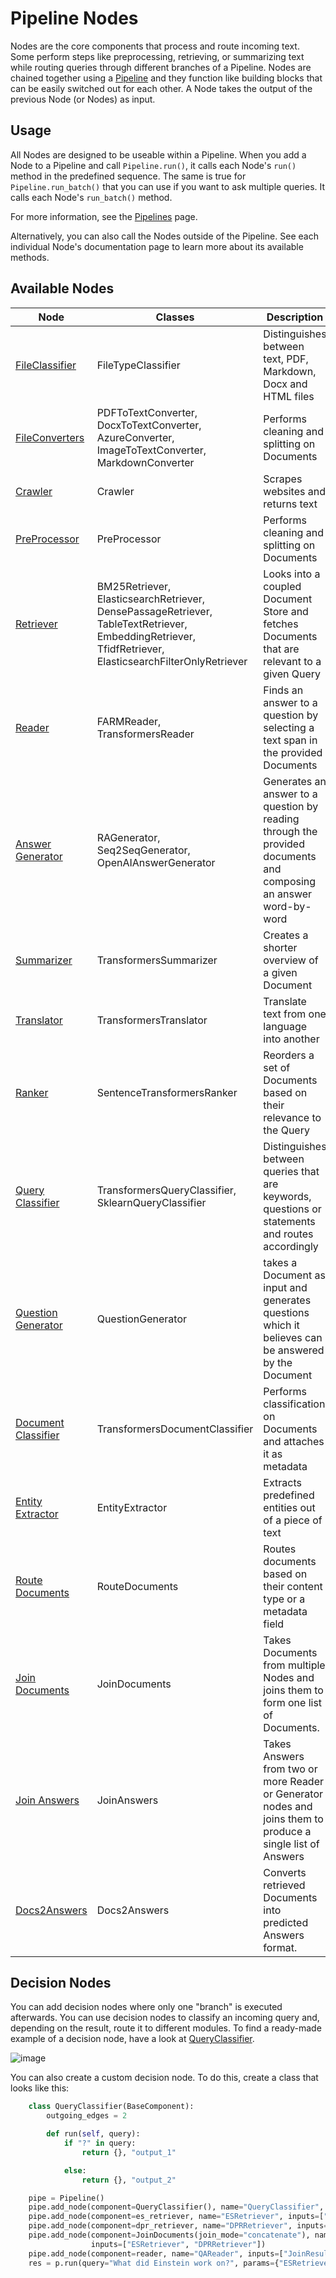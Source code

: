 # Pipeline Nodes

Nodes are the core components that process and route incoming text.
Some perform steps like preprocessing, retrieving, or summarizing text
while routing queries through different branches of a Pipeline.
Nodes are chained together using a [Pipeline](/components/v1.8.0/pipelines)
and they function like building blocks that can be easily switched out for each other.
A Node takes the output of the previous Node (or Nodes) as input.

## Usage

All Nodes are designed to be useable within a Pipeline.
When you add a Node to a Pipeline and call `Pipeline.run()`, it calls each Node's `run()` method in the predefined sequence.
The same is true for `Pipeline.run_batch()` that you can use if you want to ask multiple queries. It calls each Node's `run_batch()` method. 

For more information, see the [Pipelines](/components/v1.8.0/pipelines) page.

Alternatively, you can also call the Nodes outside of the Pipeline.
See each individual Node's documentation page to learn more about its available methods.

## Available Nodes

| Node | Classes | Description   |
|-------------|-----------------------------------------------------------------|---|
| [FileClassifier](/pipeline_nodes/v1.8.0/file-classifier)      | FileTypeClassifier | Distinguishes between text, PDF, Markdown, Docx and HTML files |
| [FileConverters](/pipeline_nodes/v1.8.0/file-converters)      | PDFToTextConverter, DocxToTextConverter, AzureConverter, ImageToTextConverter, MarkdownConverter | Performs cleaning and splitting on Documents   |
| [Crawler](/pipeline_nodes/v1.8.0/crawler)      | Crawler | Scrapes websites and returns text  |
| [PreProcessor](/pipeline_nodes/v1.8.0/preprocessor)      | PreProcessor                                 | Performs cleaning and splitting on Documents   |
| [Retriever](/pipeline_nodes/v1.8.0/retriever)       | BM25Retriever, ElasticsearchRetriever, DensePassageRetriever, TableTextRetriever, EmbeddingRetriever, TfidfRetriever, ElasticsearchFilterOnlyRetriever  | Looks into a coupled Document Store and fetches Documents that are relevant to a given Query  |
| [Reader](/pipeline_nodes/v1.8.0/retriever)      | FARMReader, TransformersReader                      |  Finds an answer to a question by selecting a text span in the provided Documents |
| [Answer Generator](/pipeline_nodes/v1.8.0/answer-generator)      | RAGenerator, Seq2SeqGenerator, OpenAIAnswerGenerator  |  Generates an answer to a question by reading through the provided documents and composing an answer word-by-word |
| [Summarizer](/pipeline_nodes/v1.8.0/summarizer)      | TransformersSummarizer  |  Creates a shorter overview of a given Document |
| [Translator](/pipeline_nodes/v1.8.0/translator)      | TransformersTranslator  |  Translate text from one language into another |
| [Ranker](/pipeline_nodes/v1.8.0/ranker)      | SentenceTransformersRanker  |  Reorders a set of Documents based on their relevance to the Query |
| [Query Classifier](/pipeline_nodes/v1.8.0/query-classifier)      | TransformersQueryClassifier, SklearnQueryClassifier  |  Distinguishes between queries that are keywords, questions or statements and routes accordingly |
| [Question Generator](/pipeline_nodes/v1.8.0/question-generator)      | QuestionGenerator  | takes a Document as input and generates questions which it believes can be answered by the Document |
| [Document Classifier](/pipeline_nodes/v1.8.0/document-classifier)      | TransformersDocumentClassifier  |  Performs classification on Documents and attaches it as metadata |
| [Entity Extractor](/pipeline_nodes/v1.8.0/entity-extractor)      | EntityExtractor  |  Extracts predefined entities out of a piece of text |
| [Route Documents](/pipeline_nodes/v1.8.0/route-documents)      | RouteDocuments  |  Routes documents based on their content type or a metadata field  |
| [Join Documents](/pipeline_nodes/v1.8.0/join-documents)      | JoinDocuments  |  Takes Documents from multiple Nodes and joins them to form one list of Documents. |
| [Join Answers](/pipeline_nodes/v1.8.0/join-answers)      | JoinAnswers  |  Takes Answers from two or more Reader or Generator nodes and joins them to produce a single list of Answers |
| [Docs2Answers](/pipeline_nodes/v1.8.0/docs2answers)      | Docs2Answers  |  Converts retrieved Documents into predicted Answers format. |

## Decision Nodes

You can add decision nodes where only one "branch" is executed afterwards.
You can use decision nodes to classify an incoming query and, depending on the result, route it to different modules.
To find a ready-made example of a decision node, have a look at [QueryClassifier](/pipeline_nodes/v1.8.0/query-classifier).

![image](https://user-images.githubusercontent.com/1563902/102452199-41229b80-403a-11eb-9365-7038697e7c3e.png)

You can also create a custom decision node. To do this, create a class that looks like this:

```python
    class QueryClassifier(BaseComponent):
        outgoing_edges = 2

        def run(self, query):
            if "?" in query:
                return {}, "output_1"

            else:
                return {}, "output_2"

    pipe = Pipeline()
    pipe.add_node(component=QueryClassifier(), name="QueryClassifier", inputs=["Query"])
    pipe.add_node(component=es_retriever, name="ESRetriever", inputs=["QueryClassifier.output_1"])
    pipe.add_node(component=dpr_retriever, name="DPRRetriever", inputs=["QueryClassifier.output_2"])
    pipe.add_node(component=JoinDocuments(join_mode="concatenate"), name="JoinResults",
                  inputs=["ESRetriever", "DPRRetriever"])
    pipe.add_node(component=reader, name="QAReader", inputs=["JoinResults"])
    res = p.run(query="What did Einstein work on?", params={"ESRetriever": {"top_k": 1}, "DPRRetriever": {"top_k": 3}})
```

<div style={{ marginBottom: "3rem" }} />
